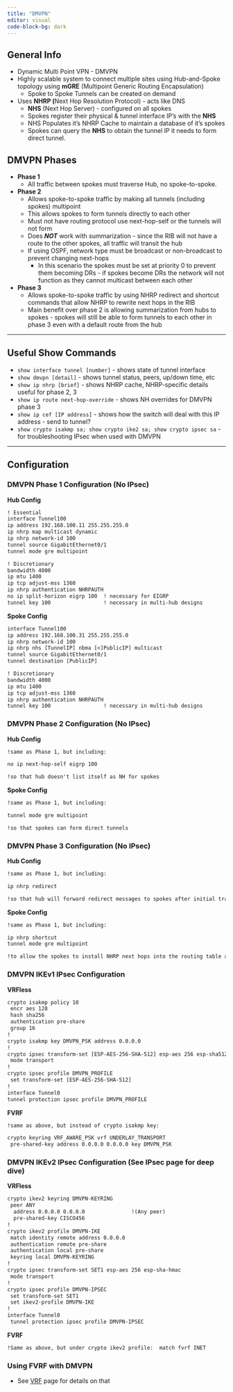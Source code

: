 ```yaml
---
title: "DMVPN"
editor: visual
code-block-bg: dark
---
```


## General Info

-   Dynamic Multi Point VPN - DMVPN
-   Highly scalable system to connect multiple sites using Hub-and-Spoke topology using **mGRE** (Multipoint Generic Routing Encapsulation)
    -   Spoke to Spoke Tunnels can be created on demand
-   Uses **NHRP (**Next Hop Resolution Protocol) - acts like DNS
    -   **NHS** (Next Hop Server) - configured on all spokes
    -   Spokes register their physical & tunnel interface IP's with the **NHS**
    -   NHS Populates it's NHRP Cache to maintain a database of it's spokes
    -   Spokes can query the **NHS** to obtain the tunnel IP it needs to form direct tunnel.

## DMVPN Phases

-   **Phase 1**
    -   All traffic between spokes must traverse Hub, no spoke-to-spoke.
-   **Phase 2**
    -   Allows spoke-to-spoke traffic by making all tunnels (including spokes) multipoint
    -   This allows spokes to form tunnels directly to each other
    -   Must not have routing protocol use next-hop-self or the tunnels will not form
    -   Does ***NOT*** work with summarization - since the RIB will not have a route to the other spokes, all traffic will transit the hub
    -   If using OSPF, network type must be broadcast or non-broadcast to prevent changing next-hops
        -   In this scenario the spokes must be set at priority 0 to prevent them becoming DRs - if spokes become DRs the network will not function as they cannot multicast between each other
-   **Phase 3**
    -   Allows spoke-to-spoke traffic by using NHRP redirect and shortcut commands that allow NHRP to rewrite next hops in the RIB
    -   Main benefit over phase 2 is allowing summarization from hubs to spokes - spokes will still be able to form tunnels to each other in phase 3 even with a default route from the hub

------------------------------------------------------------------------

## Useful Show Commands

-   `show interface tunnel [number]` - shows state of tunnel interface
-   `show dmvpn [detail]` - shows tunnel status, peers, up/down time, etc
-   `show ip nhrp [brief]` - shows NHRP cache, NHRP-specific details useful for phase 2, 3
-   `show ip route next-hop-override` - shows NH overrides for DMVPN phase 3
-   `show ip cef [IP address]` - shows how the switch will deal with this IP address - send to tunnel?
-   `show crypto isakmp sa; show crypto ike2 sa; show crypto ipsec sa` - for troubleshooting IPsec when used with DMVPN

------------------------------------------------------------------------

## Configuration

### **DMVPN Phase 1 Configuration (No IPsec)**

**Hub Config**

``` default
! Essential 
interface Tunnel100 
ip address 192.168.100.11 255.255.255.0 
ip nhrp map multicast dynamic 
ip nhrp network-id 100 
tunnel source GigabitEthernet0/1 
tunnel mode gre multipoint 

! Discretionary 
bandwidth 4000 
ip mtu 1400 
ip tcp adjust-mss 1360 
ip nhrp authentication NHRPAUTH 
no ip split-horizon eigrp 100  ! necessary for EIGRP 
tunnel key 100                 ! necessary in multi-hub designs
```

**Spoke Config**

``` default
interface Tunnel100 
ip address 192.168.100.31 255.255.255.0 
ip nhrp network-id 100 
ip nhrp nhs [TunnelIP] nbma [<]PublicIP] multicast 
tunnel source GigabitEthernet0/1 
tunnel destination [PublicIP]  

! Discretionary 
bandwidth 4000 
ip mtu 1400 
ip tcp adjust-mss 1360 
ip nhrp authentication NHRPAUTH 
tunnel key 100                 ! necessary in multi-hub designs
```

### **DMVPN Phase 2 Configuration (No IPsec)**

**Hub Config**

``` default
!same as Phase 1, but including:  

no ip next-hop-self eigrp 100  

!so that hub doesn't list itself as NH for spokes
```

**Spoke Config**

``` default
!same as Phase 1, but including:  

tunnel mode gre multipoint  

!so that spokes can form direct tunnels
```

### **DMVPN Phase 3 Configuration (No IPsec)**

**Hub Config**

``` default
!same as Phase 1, but including:  

ip nhrp redirect  

!so that hub will forward redirect messages to spokes after initial traffic,  allowing spoke-to-spoke tunnels to form
```

**Spoke Config**

``` default
!same as Phase 1, but including:  

ip nhrp shortcut 
tunnel mode gre multipoint  

!to allow the spokes to install NHRP next hops into the routing table and form direct tunnels
```

### **DMVPN IKEv1 IPsec Configuration**

**VRFless**

``` default
crypto isakmp policy 10  
 encr aes 128  
 hash sha256  
 authentication pre-share  
 group 16 
!
crypto isakmp key DMVPN_PSK address 0.0.0.0   
! 
crypto ipsec transform-set [ESP-AES-256-SHA-512] esp-aes 256 esp-sha512-hmac   
 mode transport 
! 
crypto ipsec profile DMVPN_PROFILE
 set transform-set [ESP-AES-256-SHA-512] 
!
interface Tunnel0 
tunnel protection ipsec profile DMVPN_PROFILE
```

**FVRF**

``` default
!same as above, but instead of crypto isakmp key: 

crypto keyring VRF_AWARE_PSK vrf UNDERLAY_TRANSPORT    
 pre-shared-key address 0.0.0.0 0.0.0.0 key DMVPN_PSK
```

### **DMVPN IKEv2 IPsec Configuration (See IPsec page for deep dive)**

**VRFless**

``` default
crypto ikev2 keyring DMVPN-KEYRING
 peer ANY 
  address 0.0.0.0 0.0.0.0               !(Any peer)
  pre-shared-key CISCO456 
! 
crypto ikev2 profile DMVPN-IKE 
 match identity remote address 0.0.0.0 
 authentication remote pre-share 
 authentication local pre-share 
 keyring local DMVPN-KEYRING 
! 
crypto ipsec transform-set SET1 esp-aes 256 esp-sha-hmac 
 mode transport 
! 
crypto ipsec profile DMVPN-IPSEC 
 set transform-set SET1 
 set ikev2-profile DMVPN-IKE 
!
interface Tunnel0 
 tunnel protection ipsec profile DMVPN-IPSEC
```

**FVRF**

``` default
!Same as above, but under crypto ikev2 profile:  match fvrf INET
```

### **Using FVRF with DMVPN**

-   See [VRF](https://brunbattery.github.io/NetworkNotes/VRF.html) page for details on that
